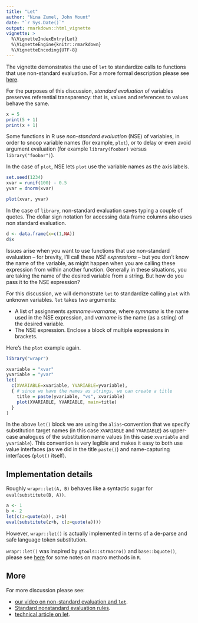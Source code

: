 ```yaml
---
title: "Let"
author: "Nina Zumel, John Mount"
date: "`r Sys.Date()`"
output: rmarkdown::html_vignette
vignette: >
  %\VignetteIndexEntry{Let}
  %\VignetteEngine{knitr::rmarkdown}
  %\VignetteEncoding{UTF-8}
---
```


The vignette demonstrates the use of `let` to standardize calls to functions that use non-standard evaluation.  For a more formal description please see [here](https://github.com/WinVector/wrapr/blob/master/extras/wrapr_let.pdf).

For the purposes of this discussion, *standard evaluation* of variables preserves referential transparency: that is, values and references to values behave the same.

```r
x = 5
print(5 + 1)
print(x + 1)
```

Some functions in R use *non-standard evaluation* (NSE) of variables, in order to snoop variable names (for example, `plot`), or to delay or even avoid argument evaluation (for example `library(foobar)` versus `library("foobar")`).

In the case of `plot`, NSE lets `plot` use the variable names as the axis labels.

```r
set.seed(1234)
xvar = runif(100) - 0.5
yvar = dnorm(xvar)

plot(xvar, yvar) 
```

In the case of `library`, non-standard evaluation saves typing a couple of quotes. The dollar sign notation for accessing data frame columns also uses non standard evaluation.

```r
d <- data.frame(x=c(1,NA))
d$x
```

Issues arise when you want to use functions that use non-standard evaluation -- for brevity, I'll call these *NSE expressions* --  but you don't know the name of the variable, as might happen when you are calling these expression from within another function. Generally in these situations, you are taking the name of the desired variable from a string. But how do you pass it to the NSE expression?

For this discussion, we will demonstrate `let` to standardize calling `plot` with unknown variables.
`let` takes two arguments:

 * A list of assignments *symname=varname*, where *symname* is the name used in the NSE expression, and *varname* is the name (as a string) of the desired variable. 
 * The NSE expression. Enclose a block of multiple expressions in brackets.
 
Here's the `plot` example again.

```r
library("wrapr")

xvariable = "xvar"
yvariable = "yvar"
let(
  c(XVARIABLE=xvariable, YVARIABLE=yvariable),
  { # since we have the names as strings, we can create a title
    title = paste(yvariable, "vs", xvariable)
    plot(XVARIABLE, YVARIABLE, main=title)
  }
)
```

In the above `let()` block we are using the `alias`-convention that we specify substitution target names (in this case `XVARIABLE` and `YVARIABLE`) as upper-case analogues of the substitution name values (in this case `xvariable` and `yvariable`).  This convention is very legible and makes it easy to both use value interfaces (as we did in the title `paste()`) and name-capturing interfaces (`plot()` itself).

## Implementation details

Roughly `wrapr::let(A, B)` behaves like a syntactic sugar for `eval(substitute(B, A))`.


```r
a <- 1
b <- 2
let(c(z=quote(a)), z+b)
eval(substitute(z+b, c(z=quote(a))))
```

However, `wrapr::let()` is actually implemented in terms of a de-parse and safe language token substitution.

`wrapr::let()` was inspired by `gtools::strmacro()` and `base::bquote()`, please
see [here](https://github.com/WinVector/wrapr/blob/master/extras/bquote.md) for some notes on macro methods in `R`.


## More

For more discussion please see:

  * [our video on non-standard evaluation and `let`](https://youtu.be/iKLGxzzm9Hk?list=PLAKBwakacHbQp_Z66asDnjn-0qttTO-o9).
  * [Standard nonstandard evaluation rules](https://developer.r-project.org/nonstandard-eval.pdf).
  * [technical article on let](https://github.com/WinVector/wrapr/blob/master/extras/wrapr_let.pdf).


